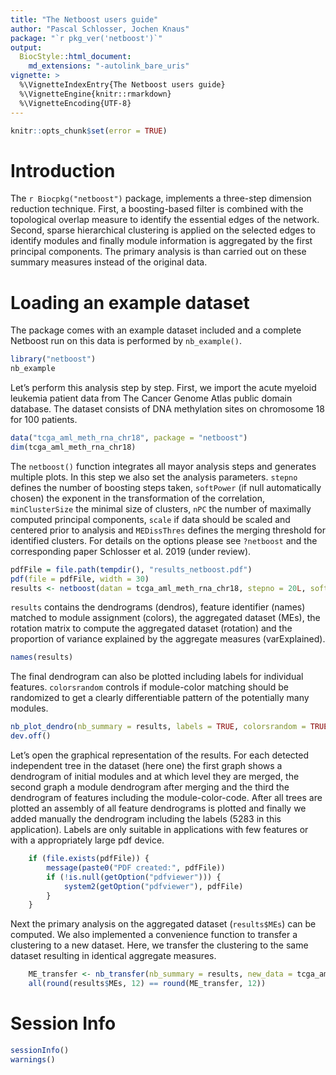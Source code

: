 ```yaml
---
title: "The Netboost users guide"
author: "Pascal Schlosser, Jochen Knaus"
package: "`r pkg_ver('netboost')`"
output: 
  BiocStyle::html_document:
    md_extensions: "-autolink_bare_uris"
vignette: >
  %\VignetteIndexEntry{The Netboost users guide}
  %\VignetteEngine{knitr::rmarkdown}
  %\VignetteEncoding{UTF-8}  
---
```


```r
knitr::opts_chunk$set(error = TRUE)
```

# Introduction

The `r Biocpkg("netboost")` package, implements a three-step dimension reduction technique. First, a boosting-based filter is combined with the topological overlap measure to identify the essential edges of the network. Second, sparse hierarchical clustering is applied on the selected edges to identify modules and finally module information is aggregated by the first principal components. The primary analysis is than carried out on these summary measures instead of the original data.

# Loading an example dataset 

The package comes with an example dataset included and a complete Netboost run on this data is performed by `nb_example()`. 


```r
library("netboost")
nb_example
```

Let's perform this analysis step by step. First, we import the acute myeloid leukemia patient data from The Cancer Genome Atlas public domain database. The dataset consists of DNA methylation sites on chromosome 18 for 100 patients.   

```r
data("tcga_aml_meth_rna_chr18", package = "netboost")
dim(tcga_aml_meth_rna_chr18)
```

The `netboost()` function integrates all mayor analysis steps and generates multiple plots. In this step we also set the analysis parameters. `stepno` defines the number of boosting steps taken, `softPower` (if null automatically chosen) the exponent in the transformation of the correlation, `minClusterSize` the minimal size of clusters, `nPC` the number of maximally computed principal components, `scale` if data should be scaled and centered prior to analysis and `MEDissThres` defines the merging threshold for identified clusters. For details on the options please see `?netboost` and the corresponding paper Schlosser et al. 2019 (under review).

```r
pdfFile = file.path(tempdir(), "results_netboost.pdf")
pdf(file = pdfFile, width = 30)
results <- netboost(datan = tcga_aml_meth_rna_chr18, stepno = 20L, softPower = 3L, minClusterSize = 10L, nPC = 2, scale = TRUE, MEDissThres = 0.25) 
```

`results` contains the dendrograms (dendros), feature identifier (names) matched to module assignment (colors), the aggregated dataset (MEs), the rotation matrix to compute the aggregated dataset (rotation) and the proportion of variance explained by the aggregate measures (varExplained).

```r
names(results)
```

The final dendrogram can also be plotted including labels for individual features. `colorsrandom` controls if module-color matching should be randomized to get a clearly differentiable pattern of the potentially many modules. 

```r
nb_plot_dendro(nb_summary = results, labels = TRUE, colorsrandom = TRUE, seed = 123)
dev.off()
```

Let's open the graphical representation of the results. For each detected independent tree in the dataset (here one) the first graph shows a dendrogram of initial modules and at which level they are merged, the second graph a module dendrogram after merging and the third the dendrogram of features including the module-color-code. After all trees are plotted an assembly of all feature dendrograms is plotted and finally we added manually the dendrogram including the labels (5283 in this application). Labels are only suitable in applications with few features or with a appropriately large pdf device. 

```r
    if (file.exists(pdfFile)) {
        message(paste0("PDF created:", pdfFile))
        if (!is.null(getOption("pdfviewer"))) {
            system2(getOption("pdfviewer"), pdfFile)
        }
    }
```

Next the primary analysis on the aggregated dataset (`results$MEs`) can be computed.
We also implemented a convenience function to transfer a clustering to a new dataset. Here, we transfer the clustering to the same dataset resulting in identical aggregate measures.

```r
    ME_transfer <- nb_transfer(nb_summary = results, new_data = tcga_aml_meth_rna_chr18, scale = TRUE)
    all(round(results$MEs, 12) == round(ME_transfer, 12))
```

# Session Info
```r
sessionInfo()
warnings()
```


